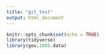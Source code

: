 ```yaml
---
title: "git_test"
output: html_document
---
```


```r
knitr::opts_chunk$set(echo = TRUE)
library(tidyverse)
library(gov.1005.data)
```
